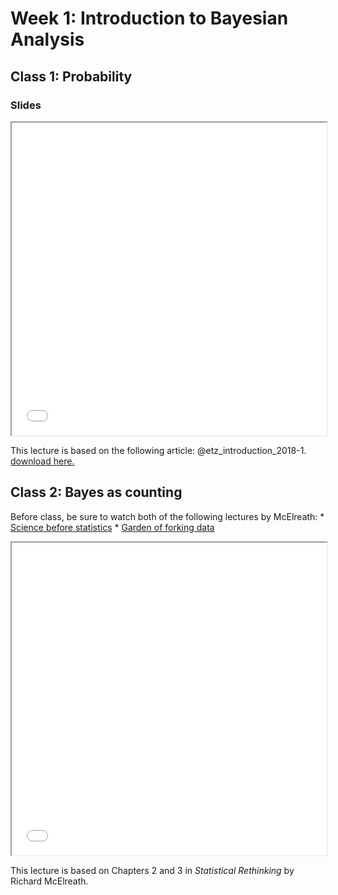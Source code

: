 # Week 1: Introduction to Bayesian Analysis

## Class 1: Probability

### Slides

<iframe src="lectures/lecture01-1.html" width="100%" height="500px"></iframe>

This lecture is based on the following article: @etz_introduction_2018-1. [download here.](readings/Etz and Vandekerckhove - 2018 - Introduction to Bayesian Inference for Psychology.pdf)

## Class 2: Bayes as counting

Before class, be sure to watch both of the following lectures by McElreath:
  * [Science before statistics](Science Before Statistics)
  * [Garden of forking data](https://www.youtube.com/watch?v=R1vcdhPBlXA&list=PLDcUM9US4XdPz-KxHM4XHt7uUVGWWVSus&index=2)

<iframe src="lectures/lecture01-2.html" width="100%" height="500px"></iframe>

This lecture is based on Chapters 2 and 3 in _Statistical Rethinking_ by Richard McElreath.
